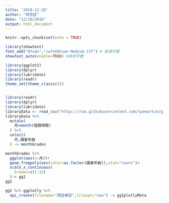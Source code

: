 ```yaml
---
title: '2018-12-20'
author: "林茂廷"
date: "12/20/2018"
output: html_document
---
```


```r
knitr::opts_chunk$set(echo = TRUE)
```

```r
library(showtext)
font_add("QYuan","cwTeXQYuan-Medium.ttf") # 新增字體
showtext_auto(enable=TRUE) #啟用字體

library(ggplot2)
library(dplyr)
library(lubridate)
library(readr)
theme_set(theme_classic())
```

```r

```


```r
library(readr)
library(dplyr)
library(lubridate)
libraryData <- read_csv("https://raw.githubusercontent.com/tpemartin/github-data/master/libraryData.csv")
libraryData %>%
  mutate(
    月=month(借閱時間)
  ) %>% 
  select(
    月,讀者年級
  ) -> monthGrades

monthGrades %>%
  ggplot(aes(x=月))+
  geom_freqpoly(aes(color=as.factor(讀者年級)),stat="count")+
  scale_x_continuous(
    breaks=c(1:12)
  )-> gg1
gg1

gg1 %>% ggplotly %>%
  api_create(filename="課堂練習",fileopt="new") -> gg1plotlyMeta
```


